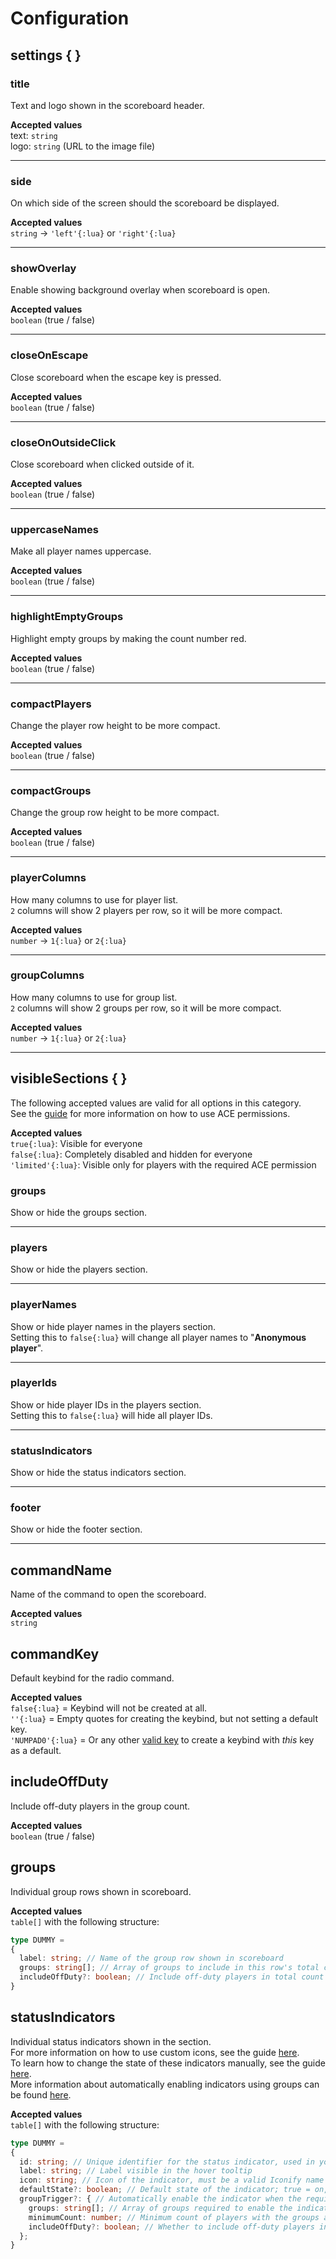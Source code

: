 # Configuration


## settings \{ \}

### title
Text and logo shown in the scoreboard header.

**Accepted values**  
text: `string`  
logo: `string` (URL to the image file)

---

### side
On which side of the screen should the scoreboard be displayed.

**Accepted values**  
`string` → `'left'{:lua}` or `'right'{:lua}`

---

### showOverlay
Enable showing background overlay when scoreboard is open.

**Accepted values**  
`boolean` (true / false)

---

### closeOnEscape
Close scoreboard when the escape key is pressed.

**Accepted values**  
`boolean` (true / false)

---

### closeOnOutsideClick
Close scoreboard when clicked outside of it.

**Accepted values**  
`boolean` (true / false)

---

### uppercaseNames
Make all player names uppercase.

**Accepted values**  
`boolean` (true / false)

---

### highlightEmptyGroups
Highlight empty groups by making the count number red.

**Accepted values**  
`boolean` (true / false)

---

### compactPlayers
Change the player row height to be more compact.

**Accepted values**  
`boolean` (true / false)

---

### compactGroups
Change the group row height to be more compact.

**Accepted values**  
`boolean` (true / false)

---

### playerColumns
How many columns to use for player list.  
`2` columns will show 2 players per row, so it will be more compact.

**Accepted values**  
`number` → `1{:lua}` or `2{:lua}`

---

### groupColumns
How many columns to use for group list.  
`2` columns will show 2 groups per row, so it will be more compact.

**Accepted values**  
`number` → `1{:lua}` or `2{:lua}`



<hr className="ac-splitter" />



## visibleSections \{ \}
The following accepted values are valid for all options in this category.  
See the [guide](./guides/ace-permissions) for more information on how to use ACE permissions.

**Accepted values**  
`true{:lua}`: Visible for everyone  
`false{:lua}`: Completely disabled and hidden for everyone  
`'limited'{:lua}`: Visible only for players with the required ACE permission

### groups
Show or hide the groups section.

---

### players
Show or hide the players section.

---

### playerNames
Show or hide player names in the players section.  
Setting this to `false{:lua}` will change all player names to "**Anonymous player**".

---

### playerIds
Show or hide player IDs in the players section.  
Setting this to `false{:lua}` will hide all player IDs.

---

### statusIndicators
Show or hide the status indicators section.

---

### footer
Show or hide the footer section.



<hr className="ac-splitter" />



## commandName
Name of the command to open the scoreboard.

**Accepted values**  
`string`



## commandKey
Default keybind for the radio command.

**Accepted values**  
`false{:lua}` = Keybind will not be created at all.  
`''{:lua}` = Empty quotes for creating the keybind, but not setting a default key.  
`'NUMPAD0'{:lua}` = Or any other [valid key](https://docs.fivem.net/docs/game-references/input-mapper-parameter-ids/keyboard) to create a keybind with *this* key as a default.



## includeOffDuty
Include off-duty players in the group count.

**Accepted values**  
`boolean` (true / false)



## groups
Individual group rows shown in scoreboard.

**Accepted values**  
`table[]` with the following structure:

```ts {1}#hideDummyLine
type DUMMY =
{
  label: string; // Name of the group row shown in scoreboard
  groups: string[]; // Array of groups to include in this row's total count
  includeOffDuty?: boolean; // Include off-duty players in total count (overrides the global setting)
}
```



## statusIndicators
Individual status indicators shown in the section.  
For more information on how to use custom icons, see the guide [here](./issues#status-indicator-icon-is-not-showing).  
To learn how to change the state of these indicators manually, see the guide [here](./guides/status-indicators/manual).  
More information about automatically enabling indicators using groups can be found [here](./guides/status-indicators/group-trigger).

**Accepted values**  
`table[]` with the following structure:

```ts {1}#hideDummyLine
type DUMMY =
{
  id: string; // Unique identifier for the status indicator, used in your exports to change the state
  label: string; // Label visible in the hover tooltip
  icon: string; // Icon of the indicator, must be a valid Iconify name
  defaultState?: boolean; // Default state of the indicator; true = on, false = off
  groupTrigger?: { // Automatically enable the indicator when the requirements below are met
    groups: string[]; // Array of groups required to enable the indicator
    minimumCount: number; // Minimum count of players with the groups above to enable the indicator
    includeOffDuty?: boolean; // Whether to include off-duty players in the `minimumCount`
  };
}
```
